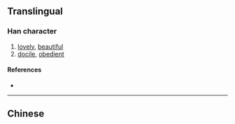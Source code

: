{{also|孌}}
{{character info}}
==Translingual==

===Han character===
{{Han char|rn=38|rad=女|as=06|sn=9|four=00404|canj=YCV|ids=⿱𰁜女}}

# [[lovely]], [[beautiful]]
# [[docile]], [[obedient]]

====References====
* {{Han ref|kx=0261.321|hdz=21047.040|uh=5A08|ud=23048}}

----

==Chinese==
{{zh-see|孌}}